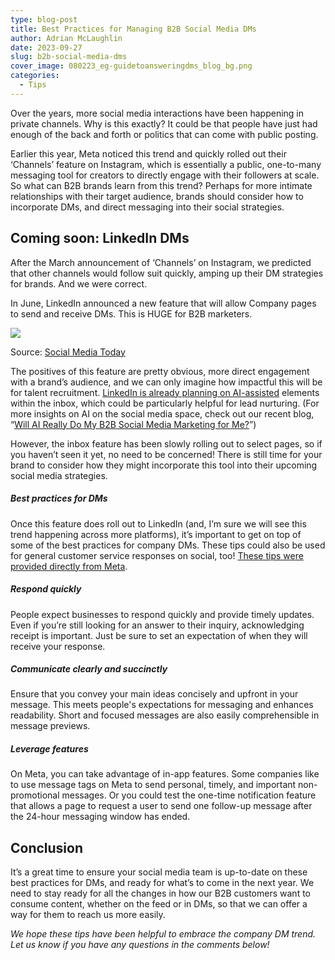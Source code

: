 ```yaml
---
type: blog-post
title: Best Practices for Managing B2B Social Media DMs
author: Adrian McLaughlin
date: 2023-09-27
slug: b2b-social-media-dms
cover_image: 080223_eg-guidetoansweringdms_blog_bg.png
categories:
  - Tips
---
```

Over the years, more social media interactions have been happening in private channels. Why is this exactly? It could be that people have just had enough of the back and forth or politics that can come with public posting.

Earlier this year, Meta noticed this trend and quickly rolled out their ‘Channels’ feature on Instagram, which is essentially a public, one-to-many messaging tool for creators to directly engage with their followers at scale. So what can B2B brands learn from this trend? Perhaps for more intimate relationships with their target audience, brands should consider how to incorporate DMs, and direct messaging into their social strategies. 

## Coming soon: LinkedIn DMs

After the March announcement of ‘Channels’ on Instagram, we predicted that other channels would follow suit quickly, amping up their DM strategies for brands. And we were correct. 

In June, LinkedIn announced a new feature that will allow Company pages to send and receive DMs. This is HUGE for B2B marketers. 

![](https://lh4.googleusercontent.com/PCjGx8ZD1CLNt2FP2RRRLsusjq1D_QLzgSX1iogeqyb8zETD-0do1BcCYkPVILdyRsJTI4OarUqmktEnl9oHUknkLlRDHfpULMbQ6eeF6TBtpsXGXCuPOVj1UqzuduMMZVihBS-liOjyLqKIyLqHEKk)

Source: [Social Media Today](https://www.socialmediatoday.com/news/linkedin-launches-dms-company-pages/652375/)

The positives of this feature are pretty obvious, more direct engagement with a brand’s audience, and we can only imagine how impactful this will be for talent recruitment. [LinkedIn is already planning on AI-assisted](https://www.socialmediatoday.com/news/linkedin-experiments-ai-assistant-inmails/652262/) elements within the inbox, which could be particularly helpful for lead nurturing. (For more insights on AI on the social media space, check out our recent blog, “[Will AI Really Do My B2B Social Media Marketing for Me?](https://brandglue.com/blog/ai-do-b2b-social-media-marketing/)”)

However, the inbox feature has been slowly rolling out to select pages, so if you haven’t seen it yet, no need to be concerned! There is still time for your brand to consider how they might incorporate this tool into their upcoming social media strategies. 

##### Best practices for DMs 

Once this feature does roll out to LinkedIn (and, I’m sure we will see this trend happening across more platforms), it’s important to get on top of some of the best practices for company DMs. These tips could also be used for general customer service responses on social, too! [These tips were provided directly from Meta](https://developers.facebook.com/blog/post/2020/02/27/best-practices-designing-great-messaging-experiences-messenger/?fbclid=IwAR2gTmoEVso4t2TG7EF1rTPBua1Lwwlw1H0TpbFbHqvbYQkEHVKhVzs1FTA). 

##### Respond quickly

People expect businesses to respond quickly and provide timely updates. Even if you’re still looking for an answer to their inquiry, acknowledging receipt is important. Just be sure to set an expectation of when they will receive your response.

##### Communicate clearly and succinctly

Ensure that you convey your main ideas concisely and upfront in your message. This meets people's expectations for messaging and enhances readability. Short and focused messages are also easily comprehensible in message previews.

##### Leverage features

On Meta, you can take advantage of in-app features. Some companies like to use message tags on Meta to send personal, timely, and important non-promotional messages. Or you could test the one-time notification feature that allows a page to request a user to send one follow-up message after the 24-hour messaging window has ended.

## Conclusion

It’s a great time to ensure your social media team is up-to-date on these best practices for DMs, and ready for what’s to come in the next year. We need to stay ready for all the changes in how our B2B customers want to consume content, whether on the feed or in DMs, so that we can offer a way for them to reach us more easily. 

*We hope these tips have been helpful to embrace the company DM trend. Let us know if you have any questions in the comments below!*